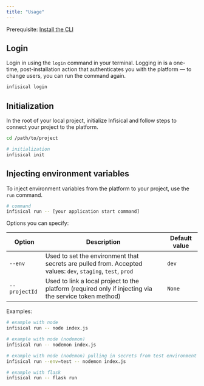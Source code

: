 ```yaml
---
title: "Usage"
---
```


Prerequisite: [Install the CLI](../../getting-started/cli/installation)

## Login

Login in using the `login` command in your terminal. Logging in is a one-time, post-installation action that authenticates you with the platform — to change users, you can run the command again.

```bash
infisical login
```

## Initialization

In the root of your local project, initialize Infisical and follow steps to connect your project to the platform.

```bash
cd /path/to/project

# initialization
infisical init
```

## Injecting environment variables

To inject environment variables from the platform to your project, use the `run` command.

```bash
# command
infisical run -- [your application start command]
```

Options you can specify:

| Option        | Description                                                                                                 | Default value |
| ------------- | ----------------------------------------------------------------------------------------------------------- | ------------- |
| `--env`       | Used to set the environment that secrets are pulled from. Accepted values: `dev`, `staging`, `test`, `prod` | `dev`         |
| `--projectId` | Used to link a local project to the platform (required only if injecting via the service token method)      | `None`        |

Examples:

```bash
# example with node
infisical run -- node index.js

# example with node (nodemon)
infisical run -- nodemon index.js

# example with node (nodemon) pulling in secrets from test environment
infisical run --env=test -- nodemon index.js

# example with flask
infisical run -- flask run
```
